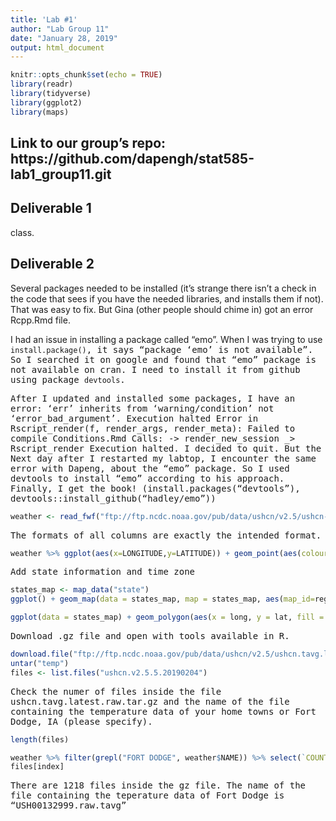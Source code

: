 ```yaml
---
title: 'Lab #1'
author: "Lab Group 11"
date: "January 28, 2019"
output: html_document
---
```


```r
knitr::opts_chunk$set(echo = TRUE)
library(readr)
library(tidyverse)
library(ggplot2)
library(maps)
```

## Link to our group's repo: https://github.com/dapengh/stat585-lab1_group11.git

## Deliverable 1
class. 

## Deliverable 2
Several packages needed to be installed (it's strange there isn't a check in the code that sees if you have the needed libraries, and installs them if not). That was easy to fix. But Gina (other people should chime in) got an error Rcpp.Rmd file. 

I had an issue in installing a package called "emo". When I was trying to use <tt>`install.package()`<tt>, it says "package ‘emo’ is not available". So I searched it on google and found that "emo" package is not available on cran. I need to install it from github using package <tt>`devtools`<tt>.


After I updated and installed some packages, I have an error: 'err' inherits from 'warning/condition' not 'error_bad_argument'. Execution halted Error in Rscript_render(f, render_args, render_meta): Failed to compile Conditions.Rmd Calls: <Anonymous> -> render_new_session _> Rscript_render Execution halted. I decided to quit. But the Next day after I restarted my labtop, I encounter the same error with Dapeng, about the "emo" package. So I used devtools to install "emo" according to his approach. Finally, I get the book! (install.packages("devtools"), devtools::install_github("hadley/emo"))


```r
weather <- read_fwf("ftp://ftp.ncdc.noaa.gov/pub/data/ushcn/v2.5/ushcn-v2.5-stations.txt",col_positions = fwf_widths(c(2,1,2,6,9,10,7,3,31,7,7,7,3),col_names = c("COUNTRY CODE ", "NETWORK CODE","ID PLACEHOLDERS (\"00\")","COOP ID", "LATITUDE", "LONGITUDE", "ELEVATION","STATE", "NAME", "COMPONENT 1 (COOP ID)","COMPONENT 2 (COOP ID)","COMPONENT 3 (COOP ID)", "UTC OFFSET")))
```

The formats of all columns are exactly the intended format.

```r
weather %>% ggplot(aes(x=LONGITUDE,y=LATITUDE)) + geom_point(aes(colour=ELEVATION)) + scale_color_distiller(palette = "OrRd")
```

Add state information and time zone

```r
states_map <- map_data("state")
ggplot() + geom_map(data = states_map, map = states_map, aes(map_id=region,fill=factor(region)),color="#2166ac", fill=NA, size=0.5) + geom_point(mapping = aes(LONGITUDE,LATITUDE,colour=ELEVATION),data = weather)+ scale_color_distiller(palette = "OrRd")+theme_classic()

ggplot(data = states_map) + geom_polygon(aes(x = long, y = lat, fill = region, group = group), color = "white") +  coord_quickmap()+ geom_point(mapping = aes(LONGITUDE,LATITUDE,colour=ELEVATION),data = weather)+ scale_color_distiller(palette = "OrRd")+theme_classic()
```


Download .gz file and open with tools available in R.

```r
download.file("ftp://ftp.ncdc.noaa.gov/pub/data/ushcn/v2.5/ushcn.tavg.latest.raw.tar.gz",destfile = "temp")
untar("temp")
files <- list.files("ushcn.v2.5.5.20190204")
```

Check the numer of files inside the file ushcn.tavg.latest.raw.tar.gz and the name of the file containing the temperature data of your home towns or Fort Dodge, IA (please specify).

```r
length(files)

weather %>% filter(grepl("FORT DODGE", weather$NAME)) %>% select(`COUNTRY CODE `,`NETWORK CODE`,"ID PLACEHOLDERS (\"00\")","COOP ID" ) %>% paste(collapse = "") %>% grep(files) -> index
files[index]

```

There are 1218 files inside the gz file. The name of the file containing the teperature data of Fort Dodge is "USH00132999.raw.tavg"




